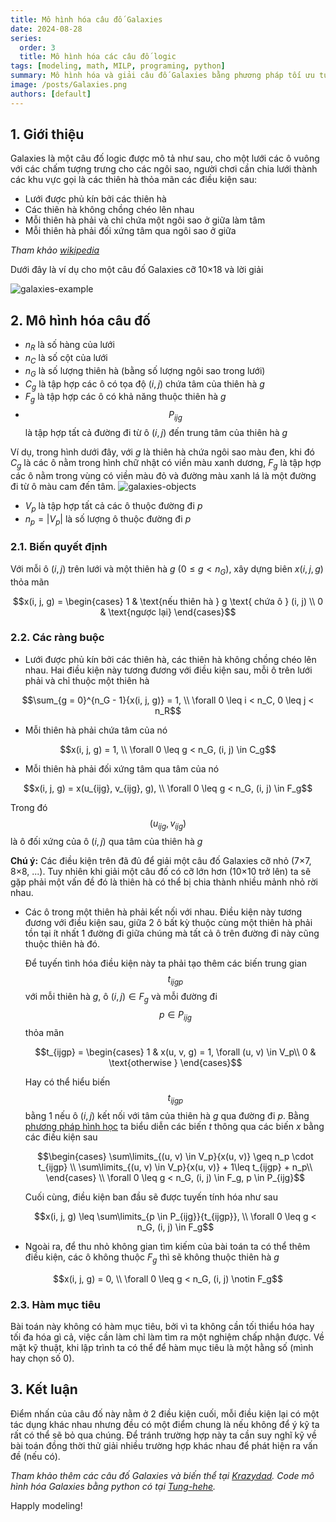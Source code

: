 ```yaml
---
title: Mô hình hóa câu đố Galaxies
date: 2024-08-28
series:
  order: 3
  title: Mô hình hóa các câu đố logic
tags: [modeling, math, MILP, programing, python]
summary: Mô hình hóa và giải câu đố Galaxies bằng phương pháp tối ưu tuyến tính hỗn hợp nguyên.
image: /posts/Galaxies.png
authors: [default]
---
```



## 1. Giới thiệu

Galaxies là một câu đố logic được mô tả như sau, cho một lưới các ô vuông
với các chấm tượng trưng cho các ngôi sao, người chơi cần chia lưới thành các
khu vực gọi là các thiên hà thỏa mãn các điều kiện sau:
- Lưới được phủ kín bởi các thiên hà
- Các thiên hà không chồng chéo lên nhau
- Mỗi thiên hà phải và chỉ chứa một ngôi sao ở giữa làm tâm
- Mỗi thiên hà phải đối xứng tâm qua ngôi sao ở giữa

*Tham khảo [wikipedia](https://en.wikipedia.org/wiki/Tentai_Show)*

Dưới đây là ví dụ cho một câu đố Galaxies cỡ 10×18 và lời giải

![galaxies-example](/posts/Galaxies.png)

## 2. Mô hình hóa câu đố

- $n_R$ là số hàng của lưới
- $n_C$ là số cột của lưới
- $n_G$ là số lượng thiên hà (bằng số lượng ngôi sao trong lưới)
- $C_g$ là tập hợp các ô có tọa độ $(i, j)$ chứa tâm của thiên hà $g$
- $F_g$ là tập hợp các ô có khả năng thuộc thiên hà $g$
- $$P_{ijg}$$ là tập hợp tất cả đường đi từ ô $(i, j)$ đến trung tâm của thiên hà $g$

Ví dụ, trong hình dưới đây, với $g$ là thiên hà chứa ngôi sao màu đen, khi đó $C_g$ là các
ô nằm trong hình chữ nhật có viền màu xanh dương, $F_g$ là tập hợp các ô nằm trong vùng có viền màu đỏ
và đường màu xanh lá là một đường đi từ ô màu cam đến tâm. ![galaxies-objects](/posts/GalaxiesObjects.png)

- $V_p$ là tập hợp tất cả các ô thuộc đường đi $p$
- $n_p = |V_p|$ là số lượng ô thuộc đường đi $p$

### 2.1. Biến quyết định

Với mỗi ô $(i, j)$ trên lưới và một thiên hà $g$ ($0 \leq g < n_G$), xây dựng biên $x(i, j, g)$ thỏa mãn
```math
x(i, j, g) = \begin{cases}
  1 & \text{nếu thiên hà } g \text{ chứa ô } (i, j) \\
  0 & \text{ngược lại}
\end{cases}
```

### 2.2. Các ràng buộc

- Lưới được phủ kín bởi các thiên hà, các thiên hà không chồng chéo lên nhau. Hai điều kiện này tương đương
với điều kiện sau, mỗi ô trên lưới phải và chỉ thuộc một thiên hà
```math
\sum_{g = 0}^{n_G - 1}{x(i, j, g)} = 1,  \\ \forall 0 \leq i < n_C, 0 \leq j < n_R
```

- Mỗi thiên hà phải chứa tâm của nó
```math
x(i, j, g) = 1, \\ \forall 0 \leq g < n_G, (i, j) \in C_g
```

- Mỗi thiên hà phải đối xứng tâm qua tâm của nó
```math
x(i, j, g) = x(u_{ijg}, v_{ijg}, g), \\ \forall 0 \leq g < n_G, (i, j) \in F_g
```
  Trong đó $$(u_{ijg}, v_{ijg})$$ là ô đối xứng của ô $(i, j)$ qua tâm của thiên hà $g$

**Chú ý:** Các điều kiện trên đã đủ để giải một câu đố Galaxies cỡ nhỏ (7×7, 8×8, ...). Tuy nhiên
khi giải một câu đố có cỡ lớn hơn (10×10 trở lên) ta sẽ gặp phải một vấn đề đó là thiên hà có thể bị chia thành
nhiều mảnh nhỏ rời nhau.

- Các ô trong một thiên hà phải kết nối với nhau. Điều kiện này tương đương với điều kiện sau, giữa 2 ô bất
kỳ thuộc cùng một thiên hà phải tồn tại ít nhất 1 đường đi giữa chúng mà tất cả ô trên đường đi này cũng thuộc
thiên hà đó.

  Để tuyến tình hóa điều kiện này ta phải tạo thêm các biến trung gian $$t_{ijgp}$$ với mỗi thiên hà
  $g$, ô $(i, j) \in F_g$ và mỗi đường đi $$p \in P_{ijg}$$ thỏa mãn

  ```math
  t_{ijgp} = \begin{cases}
    1 & x(u, v, g) = 1, \forall (u, v) \in V_p\\
    0 & \text{otherwise }
  \end{cases}
  ```
  Hay có thể hiểu biến $$t_{ijgp}$$ bằng 1 nếu ô $(i, j)$ kết nối với tâm của thiên hà $g$ qua đường đi $p$.
  Bằng [phương pháp hình học](/blog/modeling-tips-trick#2-m%C3%B4-h%C3%ACnh-h%C3%B3a-r%C3%A0ng-bu%E1%BB%99c-phi-tuy%E1%BA%BFn-b%E1%BA%B1ng-h%C3%ACnh-h%E1%BB%8Dc)
  ta biểu diễn các biến $t$ thông qua các biến $x$ bằng các điều kiện sau

  ```math
  \begin{cases}
    \sum\limits_{(u, v) \in V_p}{x(u, v)} \geq n_p \cdot t_{ijgp} \\
    \sum\limits_{(u, v) \in V_p}{x(u, v)} + 1\leq t_{ijgp} + n_p\\
  \end{cases}
  \\ \forall 0 \leq g < n_G, (i, j) \in F_g, p \in P_{ijg}
  ```

  Cuối cùng, điều kiện ban đầu sẽ được tuyến tính hóa như sau
  ```math
  x(i, j, g) \leq \sum\limits_{p \in P_{ijg}}{t_{ijgp}}, \\ \forall 0 \leq g < n_G, (i, j) \in F_g
  ```
- Ngoài ra, để thu nhỏ không gian tìm kiếm của bài toán ta có thể thêm điều kiện, các ô không thuộc $F_g$ thì
sẽ không thuộc thiên hà $g$
```math
x(i, j, g) = 0, \\ \forall 0 \leq g < n_G, (i, j) \notin F_g
```

### 2.3. Hàm mục tiêu

Bài toán này không có hàm mục tiêu, bởi vì ta không cần tối thiểu hóa hay tối đa hóa gì cả, việc
cần làm chỉ làm tìm ra một nghiệm chấp nhận được. Về mặt kỹ thuật, khi lập trình ta có thể để hàm
mục tiêu là một hằng số (mình hay chọn số 0).

## 3. Kết luận

Điểm nhấn của câu đố này nằm ở 2 điều kiện cuối, mỗi điều kiện lại có một tác dụng khác nhau nhưng
đều có một điểm chung là nếu không để ý kỹ ta rất có thể sẽ bỏ qua chúng. Để tránh trường hợp này
ta cần suy nghĩ kỹ về bài toán đồng thời thử giải nhiều trường hợp khác nhau để phát hiện ra vấn đề (nếu có).

*Tham khảo thêm các câu đố Galaxies và biến thể tại [Krazydad](https://krazydad.com/galaxies/).
Code mô hình hóa Galaxies bằng python có tại [Tung-hehe](https://github.com/Tung-hehe/LogicPuzzlesSolver/blob/main/src/puzzles/galaxies.py).*

Happly modeling! <Twemoji emoji="clinking-beer-mugs" />
